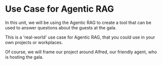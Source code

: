 # Use Case for Agentic RAG

In this unit, we will be using the Agentic RAG to create a tool that can be used to answer questions about the guests at the gala.

This is a 'real-world' use case for Agentic RAG, that you could use in your own projects or workplaces.

Of course, we will frame our project around Alfred, our friendly agent, who is hosting the gala.

